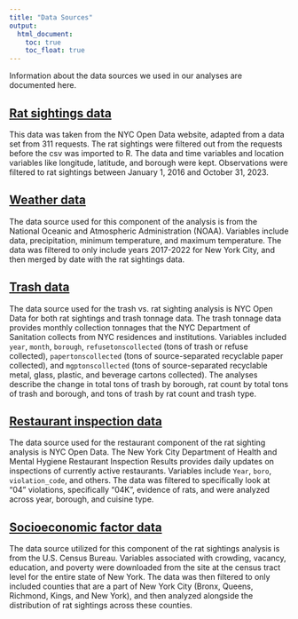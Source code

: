 ```yaml
---
title: "Data Sources"
output: 
  html_document:
    toc: true
    toc_float: true
---
```


Information about the data sources we used in our analyses are documented here.

## [Rat sightings data](https://data.cityofnewyork.us/Social-Services/Rat-Sightings/3q43-55fe)
This data was taken from the NYC Open Data website, adapted from a data set from 311 requests. The rat sightings were filtered out from the requests before the csv was imported to R. The data and time variables and location variables like longitude, latitude, and borough were kept. Observations were filtered to rat sightings between January 1, 2016 and October 31, 2023.

## [Weather data](https://www.ncei.noaa.gov/cdo-web/datasets)
The data source used for this component of the analysis is from the National Oceanic and Atmospheric Administration (NOAA). Variables include data, precipitation, minimum temperature, and maximum temperature. The data was filtered to only include years 2017-2022 for New York City, and then merged by date with the rat sightings data.

## [Trash data](https://data.cityofnewyork.us/City-Government/DSNY-Monthly-Tonnage-Data/ebb7-mvp5)
The data source used for the trash vs. rat sighting analysis is NYC Open Data for both rat sightings and trash tonnage data. The trash tonnage data provides monthly collection tonnages that the NYC Department of Sanitation collects from NYC residences and institutions. Variables included `year`, `month`, `borough`, `refusetonscollected` (tons of trash or refuse collected), `papertonscollected` (tons of source-separated recyclable paper collected), and `mgptonscollected` (tons of source-separated recyclable metal, glass, plastic, and beverage cartons collected). The analyses describe the change in total tons of trash by borough, rat count by total tons of trash and borough, and tons of trash by rat count and trash type.

## [Restaurant inspection data](https://data.cityofnewyork.us/Health/DOHMH-New-York-City-Restaurant-Inspection-Results/43nn-pn8j)
The data source used for the restaurant component of the rat sighting analysis is NYC Open Data. The New York City Department of Health and Mental Hygiene Restaurant Inspection Results provides daily updates on inspections of currently active restaurants. Variables include `Year`, `boro`, `violation_code`, and others. The data was filtered to specifically look at "04" violations, specifically "04K", evidence of rats, and were analyzed across year, borough, and cuisine type.

## [Socioeconomic factor data](https://www.census.gov/data.html)
The data source utilized for this component of the rat sightings analysis is from the U.S. Census Bureau. Variables associated with crowding, vacancy, education, and poverty were downloaded from the site at the census tract level for the entire state of New York. The data was then filtered to only included counties that are a part of New York City (Bronx, Queens, Richmond, Kings, and New York), and then analyzed alongside the distribution of rat sightings across these counties.
